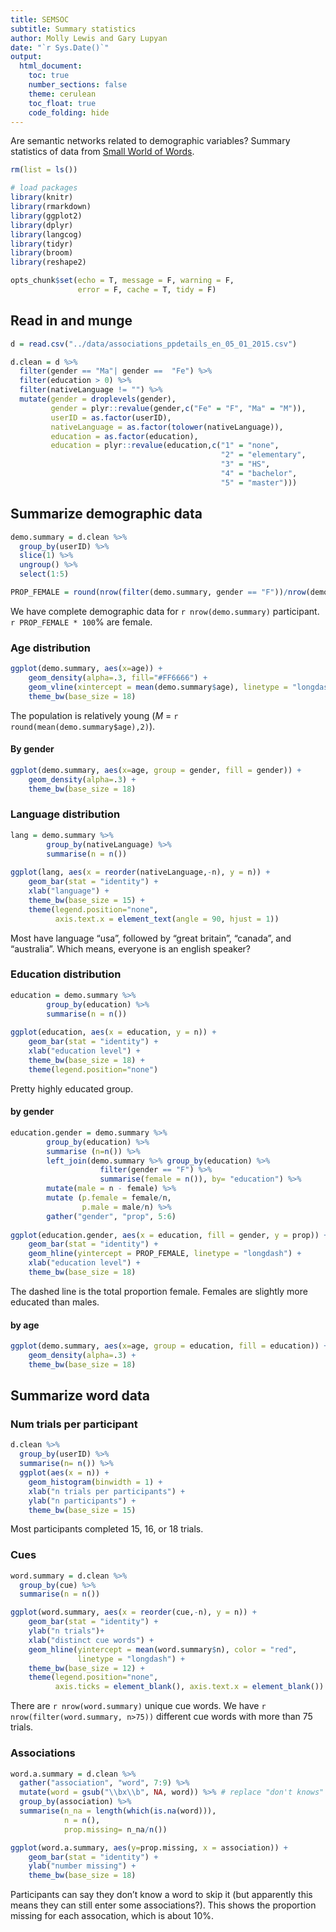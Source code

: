 ```yaml
---
title: SEMSOC 
subtitle: Summary statistics
author: Molly Lewis and Gary Lupyan
date: "`r Sys.Date()`"
output: 
  html_document:
    toc: true
    number_sections: false
    theme: cerulean
    toc_float: true
    code_folding: hide
---
```


Are semantic networks related to demographic variables? Summary statistics of data from [Small World of Words](http://smallworldofwords.com/blog/?page_id=21).

```r

rm(list = ls())

# load packages
library(knitr)
library(rmarkdown)
library(ggplot2)
library(dplyr)
library(langcog)
library(tidyr)
library(broom)
library(reshape2)

opts_chunk$set(echo = T, message = F, warning = F, 
               error = F, cache = T, tidy = F)
```


## Read in and munge 
```r
d = read.csv("../data/associations_ppdetails_en_05_01_2015.csv")

d.clean = d %>%
  filter(gender == "Ma"| gender ==  "Fe") %>%
  filter(education > 0) %>%
  filter(nativeLanguage != "") %>%
  mutate(gender = droplevels(gender),
         gender = plyr::revalue(gender,c("Fe" = "F", "Ma" = "M")),
         userID = as.factor(userID),
         nativeLanguage = as.factor(tolower(nativeLanguage)),
         education = as.factor(education),
         education = plyr::revalue(education,c("1" = "none", 
                                               "2" = "elementary",
                                               "3" = "HS", 
                                               "4" = "bachelor", 
                                               "5" = "master")))
```

## Summarize demographic data
```r
demo.summary = d.clean %>%
  group_by(userID) %>%
  slice(1) %>%
  ungroup() %>%
  select(1:5) 

PROP_FEMALE = round(nrow(filter(demo.summary, gender == "F"))/nrow(demo.summary),2)
```

We have complete demographic data for  `r nrow(demo.summary)` participant. `r PROP_FEMALE * 100`% are female. 

### Age distribution
```r
ggplot(demo.summary, aes(x=age)) + 
    geom_density(alpha=.3, fill="#FF6666") + 
    geom_vline(xintercept = mean(demo.summary$age), linetype = "longdash") +
    theme_bw(base_size = 18)
```

The population is relatively young (_M_ =  `r round(mean(demo.summary$age),2)`).

#### By gender
```r
ggplot(demo.summary, aes(x=age, group = gender, fill = gender)) + 
    geom_density(alpha=.3) + 
    theme_bw(base_size = 18)
```

### Language distribution
```r
lang = demo.summary %>%
        group_by(nativeLanguage) %>%
        summarise(n = n())
  
ggplot(lang, aes(x = reorder(nativeLanguage,-n), y = n)) + 
    geom_bar(stat = "identity") + 
    xlab("language") +
    theme_bw(base_size = 15) +
    theme(legend.position="none",
          axis.text.x = element_text(angle = 90, hjust = 1))
```

Most have language "usa", followed by "great britain", "canada", and "australia". Which means, everyone is an english speaker?

### Education distribution
```r
education = demo.summary %>%
        group_by(education) %>%
        summarise(n = n())
  
ggplot(education, aes(x = education, y = n)) + 
    geom_bar(stat = "identity") + 
    xlab("education level") +
    theme_bw(base_size = 18) +
    theme(legend.position="none")
```

Pretty highly educated group. 

#### by gender
```r
education.gender = demo.summary %>%
        group_by(education) %>%
        summarise (n=n()) %>%
        left_join(demo.summary %>% group_by(education) %>% 
                    filter(gender == "F") %>% 
                    summarise(female = n()), by= "education") %>%
        mutate(male = n - female) %>%
        mutate (p.female = female/n,
                p.male = male/n) %>%
        gather("gender", "prop", 5:6)
  
ggplot(education.gender, aes(x = education, fill = gender, y = prop)) + 
    geom_bar(stat = "identity") + 
    geom_hline(yintercept = PROP_FEMALE, linetype = "longdash") +
    xlab("education level") +
    theme_bw(base_size = 18) 
```

The dashed line is the total proportion female. Females are slightly more educated than males.

#### by age
```r
ggplot(demo.summary, aes(x=age, group = education, fill = education)) + 
    geom_density(alpha=.3) + 
    theme_bw(base_size = 18)
```

## Summarize word data

### Num trials per participant
```r
d.clean %>%
  group_by(userID) %>%
  summarise(n= n()) %>%
  ggplot(aes(x = n)) +
    geom_histogram(binwidth = 1) +
    xlab("n trials per participants") +
    ylab("n participants") +
    theme_bw(base_size = 15) 
```

Most participants completed 15, 16, or 18 trials.

### Cues
```r
word.summary = d.clean %>%
  group_by(cue) %>%
  summarise(n = n()) 

ggplot(word.summary, aes(x = reorder(cue,-n), y = n)) + 
    geom_bar(stat = "identity") + 
    ylab("n trials")+
    xlab("distinct cue words") +
    geom_hline(yintercept = mean(word.summary$n), color = "red", 
               linetype = "longdash") +
    theme_bw(base_size = 12) +
    theme(legend.position="none",
          axis.ticks = element_blank(), axis.text.x = element_blank())
```

There are `r nrow(word.summary)` unique cue words. We have `r nrow(filter(word.summary, n>75))` different cue words with more than 75 trials.

### Associations
```r
word.a.summary = d.clean %>%
  gather("association", "word", 7:9) %>%
  mutate(word = gsub("\\bx\\b", NA, word)) %>% # replace "don't knows" with NA
  group_by(association) %>%
  summarise(n_na = length(which(is.na(word))),
            n = n(),
            prop.missing= n_na/n())

ggplot(word.a.summary, aes(y=prop.missing, x = association)) + 
    geom_bar(stat = "identity") + 
    ylab("number missing") +
    theme_bw(base_size = 18) 
```

Participants can say they don't know a word to skip it (but apparently this means they can still enter some associations?). This shows the proportion missing for each assocation, which is about 10%. 

